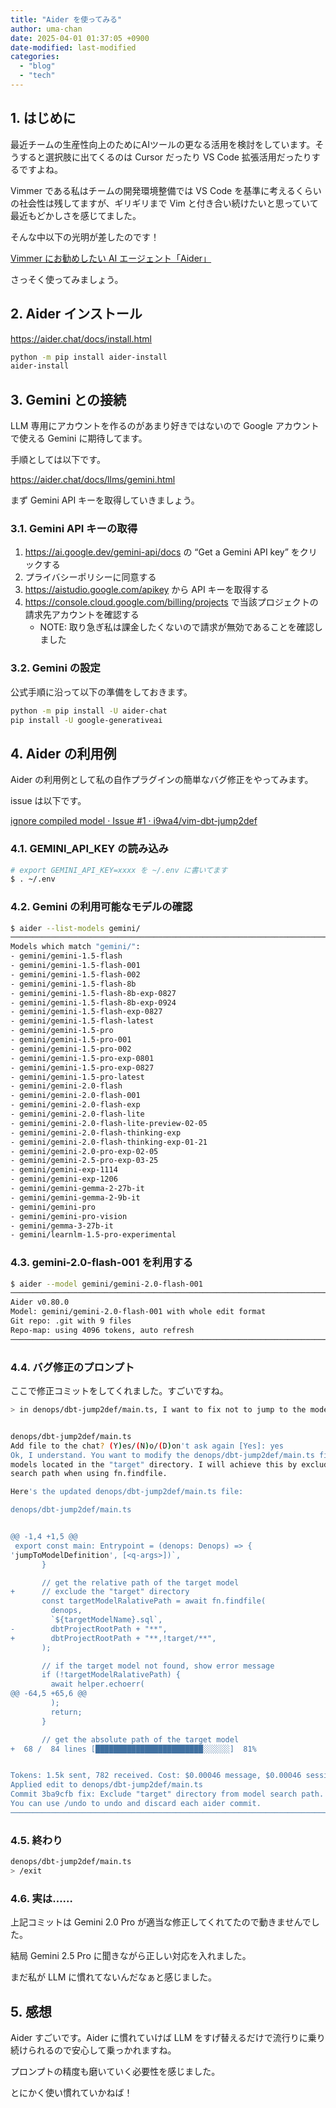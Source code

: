 ```yaml
---
title: "Aider を使ってみる"
author: uma-chan
date: 2025-04-01 01:37:05 +0900
date-modified: last-modified
categories:
  - "blog"
  - "tech"
---
```


## 1. はじめに

最近チームの生産性向上のためにAIツールの更なる活用を検討をしています。そうすると選択肢に出てくるのは Cursor だったり VS Code 拡張活用だったりするですよね。

Vimmer である私はチームの開発環境整備では VS Code を基準に考えるくらいの社会性は残してますが、ギリギリまで Vim と付き合い続けたいと思っていて最近もどかしさを感じてました。

そんな中以下の光明が差したのです！

[Vimmer にお勧めしたい AI エージェント「Aider」](https://zenn.dev/acro5piano/articles/1d900a93c608e1)

さっそく使ってみましょう。

## 2. Aider インストール

<https://aider.chat/docs/install.html>

```bash
python -m pip install aider-install
aider-install
```

## 3. Gemini との接続

LLM 専用にアカウントを作るのがあまり好きではないので Google アカウントで使える Gemini に期待してます。

手順としては以下です。

<https://aider.chat/docs/llms/gemini.html>

まず Gemini API キーを取得していきましょう。

### 3.1. Gemini API キーの取得

1. <https://ai.google.dev/gemini-api/docs> の "Get a Gemini API key" をクリックする
1. プライバシーポリシーに同意する
1. <https://aistudio.google.com/apikey> から API キーを取得する
1. <https://console.cloud.google.com/billing/projects> で当該プロジェクトの請求先アカウントを確認する
    - NOTE: 取り急ぎ私は課金したくないので請求が無効であることを確認しました

### 3.2. Gemini の設定

公式手順に沿って以下の準備をしておきます。

```bash
python -m pip install -U aider-chat
pip install -U google-generativeai
```

## 4. Aider の利用例

Aider の利用例として私の自作プラグインの簡単なバグ修正をやってみます。

issue は以下です。

[ignore compiled model · Issue #1 · i9wa4/vim-dbt-jump2def](https://github.com/i9wa4/vim-dbt-jump2def/issues/1)

### 4.1. GEMINI_API_KEY の読み込み

```bash
# export GEMINI_API_KEY=xxxx を ~/.env に書いてます
$ . ~/.env
```

### 4.2. Gemini の利用可能なモデルの確認

```bash
$ aider --list-models gemini/
──────────────────────────────────────────────────────────────────────────────────────────────────────────
Models which match "gemini/":
- gemini/gemini-1.5-flash
- gemini/gemini-1.5-flash-001
- gemini/gemini-1.5-flash-002
- gemini/gemini-1.5-flash-8b
- gemini/gemini-1.5-flash-8b-exp-0827
- gemini/gemini-1.5-flash-8b-exp-0924
- gemini/gemini-1.5-flash-exp-0827
- gemini/gemini-1.5-flash-latest
- gemini/gemini-1.5-pro
- gemini/gemini-1.5-pro-001
- gemini/gemini-1.5-pro-002
- gemini/gemini-1.5-pro-exp-0801
- gemini/gemini-1.5-pro-exp-0827
- gemini/gemini-1.5-pro-latest
- gemini/gemini-2.0-flash
- gemini/gemini-2.0-flash-001
- gemini/gemini-2.0-flash-exp
- gemini/gemini-2.0-flash-lite
- gemini/gemini-2.0-flash-lite-preview-02-05
- gemini/gemini-2.0-flash-thinking-exp
- gemini/gemini-2.0-flash-thinking-exp-01-21
- gemini/gemini-2.0-pro-exp-02-05
- gemini/gemini-2.5-pro-exp-03-25
- gemini/gemini-exp-1114
- gemini/gemini-exp-1206
- gemini/gemini-gemma-2-27b-it
- gemini/gemini-gemma-2-9b-it
- gemini/gemini-pro
- gemini/gemini-pro-vision
- gemini/gemma-3-27b-it
- gemini/learnlm-1.5-pro-experimental
```

### 4.3. gemini-2.0-flash-001 を利用する

```bash
$ aider --model gemini/gemini-2.0-flash-001
──────────────────────────────────────────────────────────────────────────────────────────────────────────
Aider v0.80.0
Model: gemini/gemini-2.0-flash-001 with whole edit format
Git repo: .git with 9 files
Repo-map: using 4096 tokens, auto refresh
──────────────────────────────────────────────────────────────────────────────────────────────────────────
```

### 4.4. バグ修正のプロンプト

ここで修正コミットをしてくれました。すごいですね。

```bash
> in denops/dbt-jump2def/main.ts, I want to fix not to jump to the model in "target" directory.


denops/dbt-jump2def/main.ts
Add file to the chat? (Y)es/(N)o/(D)on't ask again [Yes]: yes
Ok, I understand. You want to modify the denops/dbt-jump2def/main.ts file so that it doesn't jump to
models located in the "target" directory. I will achieve this by excluding the "target" directory from the
search path when using fn.findfile.

Here's the updated denops/dbt-jump2def/main.ts file:

denops/dbt-jump2def/main.ts


@@ -1,4 +1,5 @@
 export const main: Entrypoint = (denops: Denops) => {
'jumpToModelDefinition', [<q-args>])`,
       }

       // get the relative path of the target model
+      // exclude the "target" directory
       const targetModelRalativePath = await fn.findfile(
         denops,
         `${targetModelName}.sql`,
-        dbtProjectRootPath + "**",
+        dbtProjectRootPath + "**,!target/**",
       );

       // if the target model not found, show error message
       if (!targetModelRalativePath) {
         await helper.echoerr(
@@ -64,5 +65,6 @@
         );
         return;
       }

       // get the absolute path of the target model
+  68 /  84 lines [████████████████████████░░░░░░]  81%


Tokens: 1.5k sent, 782 received. Cost: $0.00046 message, $0.00046 session.
Applied edit to denops/dbt-jump2def/main.ts
Commit 3ba9cfb fix: Exclude "target" directory from model search path.
You can use /undo to undo and discard each aider commit.
──────────────────────────────────────────────────────────────────────────────────────────────────────────
```

### 4.5. 終わり

```bash
denops/dbt-jump2def/main.ts
> /exit
```

### 4.6. 実は……

上記コミットは Gemini 2.0 Pro が適当な修正してくれてたので動きませんでした。

結局 Gemini 2.5 Pro に聞きながら正しい対応を入れました。

まだ私が LLM に慣れてないんだなぁと感じました。

## 5. 感想

Aider すごいです。Aider に慣れていけば LLM をすげ替えるだけで流行りに乗り続けられるので安心して乗っかれますね。

プロンプトの精度も磨いていく必要性を感じました。

とにかく使い慣れていかねば！
